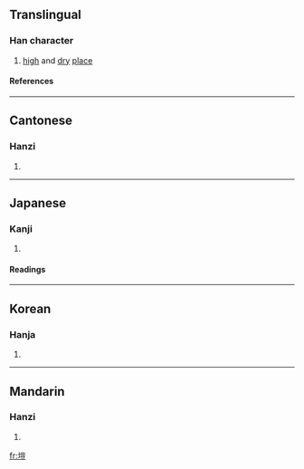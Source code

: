 {{see|垲}}

==Translingual==
===Han character===
{{Han char|rn=32|rad=土|as=10|sn=13|four=4211<sub>8</sub>|canj=土山一廿 (GUMT)}}
# [[high]] and [[dry]] [[place]]
====References====
{{Han ref|kx=0235.080|dkj=05326|dj=0473.010|hdz=10472.050|uh=584F|ud=22607|bh=DCE5|bd=56549}}
----
==Cantonese==
===Hanzi===
{{yue-hanzi|jyut=|y=hoi2}}
# {{defn|Cantonese}}
----
==Japanese==
===Kanji===
{{ja-kanji|grade=|rs=土10}}
# {{defn|Japanese}} 
====Readings====
{{ja-readings|on=[[かい]] (kai), [[がい]] (gai)|kun=}}
----
==Korean==
===Hanja===
{{ko-hanja|hangeul=개|rv=gae|mr=kae}}
# {{defn|Korean}}
----
==Mandarin==
===Hanzi===
{{cmn-hanzi|sim=垲|pin=[[kǎi]] ([[kai3]])|wg=k'ai<sup>3</sup>}}
# {{defn|Mandarin}}

[[fr:塏]]